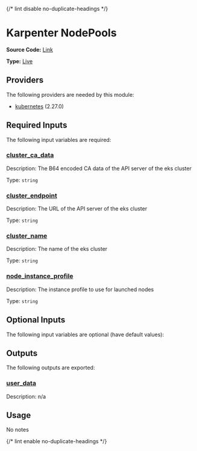 {/* lint disable no-duplicate-headings */}

# Karpenter NodePools

**Source Code:** [Link](https://github.com/Panfactum/stack/tree/__currentPanfactumVersion__/packages/terraform/kube_karpenter_node_pools)

**Type:** [Live](./overview)

## Providers

The following providers are needed by this module:

* [kubernetes](https://registry.terraform.io/providers/hashicorp/kubernetes/2.27.0/docs) (2.27.0)

## Required Inputs

The following input variables are required:

### <a name="input_cluster_ca_data" /> [cluster\_ca\_data](#input_cluster_ca_data)

Description: The B64 encoded CA data of the API server of the eks cluster

Type: `string`

### <a name="input_cluster_endpoint" /> [cluster\_endpoint](#input_cluster_endpoint)

Description: The URL of the API server of the eks cluster

Type: `string`

### <a name="input_cluster_name" /> [cluster\_name](#input_cluster_name)

Description: The name of the eks cluster

Type: `string`

### <a name="input_node_instance_profile" /> [node\_instance\_profile](#input_node_instance_profile)

Description: The instance profile to use for launched nodes

Type: `string`

## Optional Inputs

The following input variables are optional (have default values):

## Outputs

The following outputs are exported:

### <a name="output_user_data" /> [user\_data](#output_user_data)

Description: n/a

## Usage

No notes

{/* lint enable no-duplicate-headings */}
